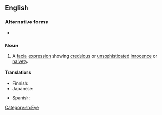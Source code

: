 {{also|puppy-dog eyes}}
==English==

===Alternative forms===
* {{l|en|puppy-dog eyes}}

===Noun===
{{en-noun|-}}

# A [[facial]] [[expression]] showing [[credulous]] or [[unsophisticated]] [[innocence]] or [[naivety]].

====Translations====
{{trans-top|facial expression}}
* Finnish: {{t|fi|koiranpentuilme}}
* Japanese: {{t|ja|子犬の目|tr=koinu no me|sc=Jpan}}
{{trans-mid}}
* Spanish: {{t|es|ojos de cachorro|m-p}}
{{trans-bottom}}

[[Category:en:Eye]]